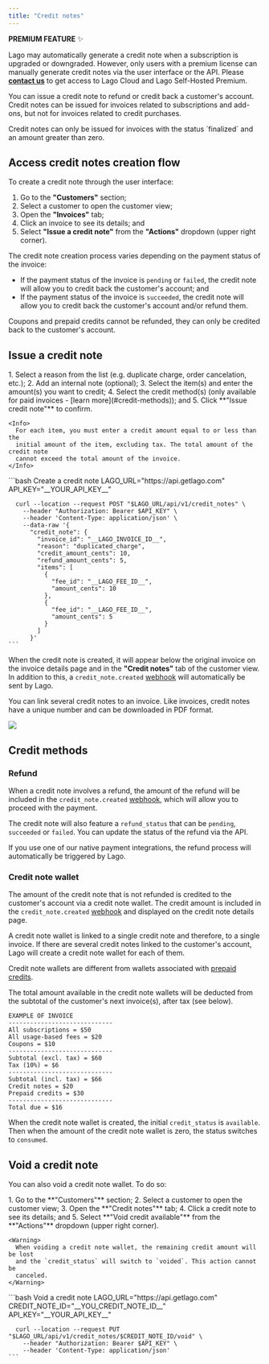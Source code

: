```yaml
---
title: "Credit notes"
---
```


<Info>

**PREMIUM FEATURE** ✨

Lago may automatically generate a credit note when a subscription is upgraded or
downgraded. However, only users with a premium license can manually generate
credit notes via the user interface or the API. Please
**[contact us](mailto:hello@getlago.com)** to get access to Lago Cloud and Lago
Self-Hosted Premium.

</Info>

You can issue a credit note to refund or credit back a customer's account.
Credit notes can be issued for invoices related to subscriptions and add-ons,
but not for invoices related to credit purchases.

<Info>
  Credit notes can only be issued for invoices with the status `finalized` and
  an amount greater than zero.
</Info>


## Access credit notes creation flow[](#create-credit-notes "Direct link to heading")

To create a credit note through the user interface:
1. Go to the **"Customers"** section;
2. Select a customer to open the customer view;
3. Open the **"Invoices"** tab;
4. Click an invoice to see its details; and
5. Select **"Issue a credit note"** from the **"Actions"** dropdown (upper right corner).


The credit note creation process varies depending on the payment status of the
invoice:

- If the payment status of the invoice is `pending` or `failed`, the credit note
  will allow you to credit back the customer's account; and
- If the payment status of the invoice is `succeeded`, the credit note will
  allow you to credit back the customer's account and/or refund them.

<Info>
  Coupons and prepaid credits cannot be refunded, they can only be credited back
  to the customer's account.
</Info>

## Issue a credit note

<Tabs>
  <Tab title="Dashboard">
    1. Select a reason from the list (e.g. duplicate charge, order cancelation,
      etc.);
    2. Add an internal note (optional);
    3. Select the item(s) and enter the amount(s) you want to credit;
    4. Select the credit method(s) (only available for paid invoices -
      [learn more](#credit-methods)); and
    5. Click **"Issue credit note"** to confirm.

    <Info>
      For each item, you must enter a credit amount equal to or less than the
      initial amount of the item, excluding tax. The total amount of the credit note
      cannot exceed the total amount of the invoice.
    </Info>
  </Tab>
  <Tab title="API">
    ```bash Create a credit note
      LAGO_URL="https://api.getlago.com"
      API_KEY="__YOUR_API_KEY__"

      curl --location --request POST "$LAGO_URL/api/v1/credit_notes" \
        --header "Authorization: Bearer $API_KEY" \
        --header 'Content-Type: application/json' \
        --data-raw '{
          "credit_note": {
            "invoice_id": "__LAGO_INVOICE_ID__",
            "reason": "duplicated_charge",
            "credit_amount_cents": 10,
            "refund_amount_cents": 5,
            "items": [
              {
                "fee_id": "__LAGO_FEE_ID__",
                "amount_cents": 10
              },
              {
                "fee_id": "__LAGO_FEE_ID__",
                "amount_cents": 5
              }
            ]
          }'
    ```
  </Tab>
</Tabs>

When the credit note is created, it will appear below the original invoice on
the invoice details page and in the **"Credit notes"** tab of the customer view.
In addition to this, a `credit_note.created` [webhook](/api/webhooks/messages)
will automatically be sent by Lago.

You can link several credit notes to an invoice. Like invoices, credit notes
have a unique number and can be downloaded in PDF format.

<Frame caption="Credit note detail">
  <img src="/guide/images/credit-note-39fd904adb8cc192e4e78320171c388f.png" />
</Frame>


## Credit methods[](#credit-methods "Direct link to heading")

### Refund[](#refund "Direct link to heading")

When a credit note involves a refund, the amount of the refund will be included
in the `credit_note.created` [webhook](/api/webhooks/messages), which will allow
you to proceed with the payment.

The credit note will also feature a `refund_status` that can be `pending`,
`succeeded` or `failed`. You can update the status of the refund via the API.

<Tip>
  If you use one of our native payment integrations, the refund process will
  automatically be triggered by Lago.
</Tip>

### Credit note wallet[](#credit-note-wallet "Direct link to heading")

The amount of the credit note that is not refunded is credited to the customer's
account via a credit note wallet. The credit amount is included in the
`credit_note.created` [webhook](/api/webhooks/messages) and displayed on the
credit note details page.

<Info>
  A credit note wallet is linked to a single credit note and therefore, to a
  single invoice. If there are several credit notes linked to the customer's
  account, Lago will create a credit note wallet for each of them.
  
  Credit note wallets are different from wallets associated with [prepaid credits](/prepaid-credits).

</Info>

The total amount available in the credit note wallets will be deducted from the
subtotal of the customer's next invoice(s), after tax (see below).

```
EXAMPLE OF INVOICE
-----------------------------
All subscriptions = $50
All usage-based fees = $20
Coupons = $10
-----------------------------
Subtotal (excl. tax) = $60
Tax (10%) = $6
-----------------------------
Subtotal (incl. tax) = $66
Credit notes = $20
Prepaid credits = $30
-----------------------------
Total due = $16

```

When the credit note wallet is created, the initial `credit_status` is
`available`. Then when the amount of the credit note wallet is zero, the status
switches to `consumed`.


## Void a credit note[](#void-credit-note "Direct link to heading")

You can also void a credit note wallet. To do so:

<Tabs>
  <Tab title="Dashboard">
    1. Go to the **"Customers"** section;
    2. Select a customer to open the customer view;
    3. Open the **"Credit notes"** tab;
    4. Click a credit note to see its details; and
    5. Select **"Void credit available"** from the **"Actions"** dropdown (upper
      right corner).

    <Warning>
      When voiding a credit note wallet, the remaining credit amount will be lost
      and the `credit_status` will switch to `voided`. This action cannot be
      canceled.
    </Warning>
  </Tab>
  <Tab title="API">
    ```bash Void a credit note
      LAGO_URL="https://api.getlago.com"
      CREDIT_NOTE_ID="__YOU_CREDIT_NOTE_ID__"
      API_KEY="__YOUR_API_KEY__"

      curl --location --request PUT "$LAGO_URL/api/v1/credit_notes/$CREDIT_NOTE_ID/void" \
        --header "Authorization: Bearer $API_KEY" \
        --header 'Content-Type: application/json'
    ```
  </Tab>
</Tabs>
